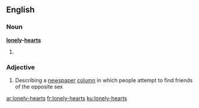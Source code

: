 ==English==

===Noun===
'''[[lonely]]-[[hearts]]'''

# {{plural of|lonely-heart}}

===Adjective===
{{en-adj|-}}

# Describing a [[newspaper]] [[column]] in which people attempt to find friends of the opposite sex

[[ar:lonely-hearts]]
[[fr:lonely-hearts]]
[[ku:lonely-hearts]]